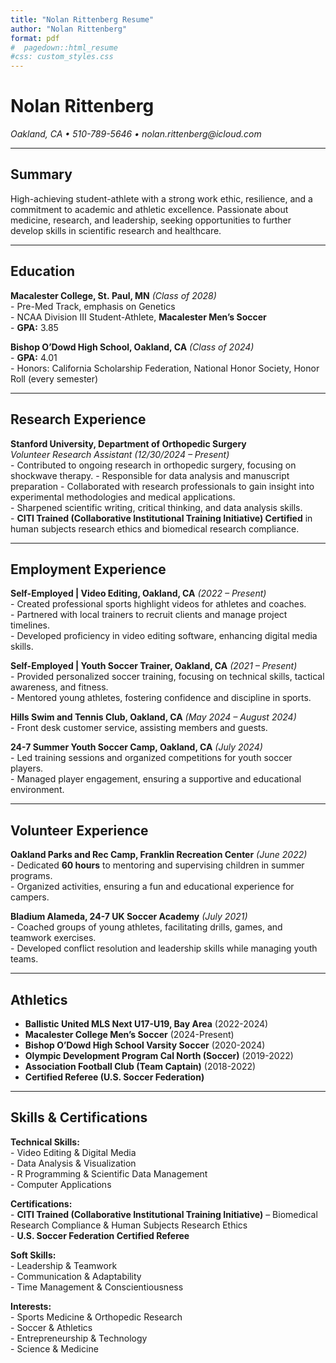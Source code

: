 ```yaml
---
title: "Nolan Rittenberg Resume"
author: "Nolan Rittenberg"
format: pdf
#  pagedown::html_resume
#css: custom_styles.css
---
```


# **Nolan Rittenberg**
*Oakland, CA • 510-789-5646 • nolan.rittenberg@icloud.com*  

---

## **Summary**  
High-achieving student-athlete with a strong work ethic, resilience, and a commitment to academic and athletic excellence. Passionate about medicine, research, and leadership, seeking opportunities to further develop skills in scientific research and healthcare.

---

## **Education**  

**Macalester College, St. Paul, MN** *(Class of 2028)*  
- Pre-Med Track, emphasis on Genetics  
- NCAA Division III Student-Athlete, **Macalester Men’s Soccer**  
- **GPA:** 3.85  

**Bishop O’Dowd High School, Oakland, CA** *(Class of 2024)*  
- **GPA:** 4.01  
- Honors: California Scholarship Federation, National Honor Society, Honor Roll (every semester) 

---

## **Research Experience**  

**Stanford University, Department of Orthopedic Surgery**  
*Volunteer Research Assistant (12/30/2024 – Present)*  
- Contributed to ongoing research in orthopedic surgery, focusing on shockwave therapy. 
- Responsible for data analysis and manuscript preparation
- Collaborated with research professionals to gain insight into experimental methodologies and medical applications.  
- Sharpened scientific writing, critical thinking, and data analysis skills.  
- **CITI Trained (Collaborative Institutional Training Initiative) Certified** in human subjects research ethics and biomedical research compliance.  

---

## **Employment Experience**  

**Self-Employed | Video Editing, Oakland, CA** *(2022 – Present)*  
- Created professional sports highlight videos for athletes and coaches.  
- Partnered with local trainers to recruit clients and manage project timelines.  
- Developed proficiency in video editing software, enhancing digital media skills.  

**Self-Employed | Youth Soccer Trainer, Oakland, CA** *(2021 – Present)*  
- Provided personalized soccer training, focusing on technical skills, tactical awareness, and fitness.  
- Mentored young athletes, fostering confidence and discipline in sports.  

**Hills Swim and Tennis Club, Oakland, CA** *(May 2024 – August 2024)*  
- Front desk customer service, assisting members and guests.  

**24-7 Summer Youth Soccer Camp, Oakland, CA** *(July 2024)*  
- Led training sessions and organized competitions for youth soccer players.  
- Managed player engagement, ensuring a supportive and educational environment.  

---

## **Volunteer Experience**  

**Oakland Parks and Rec Camp, Franklin Recreation Center** *(June 2022)*  
- Dedicated **60 hours** to mentoring and supervising children in summer programs.  
- Organized activities, ensuring a fun and educational experience for campers.  

**Bladium Alameda, 24-7 UK Soccer Academy** *(July 2021)*  
- Coached groups of young athletes, facilitating drills, games, and teamwork exercises.  
- Developed conflict resolution and leadership skills while managing youth teams.  

---

## **Athletics**  

- **Ballistic United MLS Next U17-U19, Bay Area** (2022-2024)  
- **Macalester College Men’s Soccer** (2024-Present)  
- **Bishop O’Dowd High School Varsity Soccer** (2020-2024)  
- **Olympic Development Program Cal North (Soccer)** (2019-2022)  
- **Association Football Club (Team Captain)** (2018-2022)  
- **Certified Referee (U.S. Soccer Federation)**  

---

## **Skills & Certifications**  

**Technical Skills:**  
- Video Editing & Digital Media  
- Data Analysis & Visualization  
- R Programming & Scientific Data Management  
- Computer Applications  

**Certifications:**  
- **CITI Trained (Collaborative Institutional Training Initiative)** – Biomedical Research Compliance & Human Subjects Research Ethics  
- **U.S. Soccer Federation Certified Referee**  

**Soft Skills:**  
- Leadership & Teamwork  
- Communication & Adaptability  
- Time Management & Conscientiousness  

**Interests:**  
- Sports Medicine & Orthopedic Research  
- Soccer & Athletics  
- Entrepreneurship & Technology  
- Science & Medicine  
